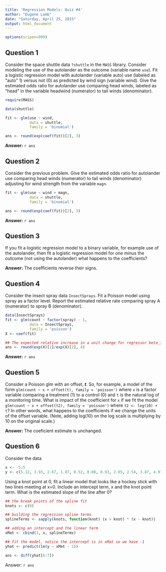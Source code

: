 ---
title: 'Regression Models: Quiz #4'
author: "Eugene Lamb"
date: "Saturday, April 25, 2015"
output: html_document
---

```{r, echo=FALSE}
options(scipen=999)
```

## Question 1

Consider the space shuttle data `?shuttle` in the `MASS` library.  Consider modeling the use of the autolander as the outcome (variable name `use`).  Fit a logistic regression model with autolander (variable auto) use (labeled as "auto" 1) versus not (0) as predicted by wind sign (variable wind).  Give the estimated odds ratio for autolander use comparing head winds, labeled as "head" in the variable headwind (numerator) to tail winds (denominator).


```{r, message = FALSE}
require(MASS)

data(shuttle)

fit <- glm(use ~ wind,
           data = shuttle,
           family = 'binomial')

ans <- round(exp(coef(fit))[2], 3)
```


**Answer:** `r ans`

## Question 2

Consider the previous problem.  Give the estimated odds ratio for autolander use comparing head winds (numerator) to tail winds (denominator) adjusting for wind strength from the variable `magn`.


```{r, message = FALSE}
fit <- glm(use ~ wind + magn,
           data = shuttle,
           family = 'binomial')

ans <- round(exp(coef(fit))[2], 3)
```

**Answer:** `r ans`

## Question 3

If you fit a logistic regression model to a binary variable, for example use of the autolander, then fit a logistic regression model for one minus the outcome (not using the autolander) what happens to the coefficients?

**Answer:** The coefficients reverse their signs.

## Question 4

Consider the insect spray data `InsectSprays`.  Fit a Poisson model using spray as a factor level.  Report the estimated relative rate comparing spray A (numerator) to spray B (denominator).

```{r, message = FALSE}
data(InsectSprays)
fit <- glm(count ~ factor(spray) - 1,
           data = InsectSprays,
           family = 'poisson')
X <- coef(fit)

## The expected relative increase in a unit change for regressor beta_1 = exp(beta_1)
ans <- round(exp(X)[1]/exp(X)[2], 4)
```

**Answer:** `r ans`

## Question 5

Consider a Poisson glm with an offset, ***t***. So, for example, a model of the form `glm(count ~ x + offset(t), family = 'poisson')` where `x` is a factor variable comparing a treatment (1) to a control (0) and `t` is the natural log of a monitoring time. What is impact of the coefficient for `x` if we fit the model `glm(count ~ x + offset(t2), family = 'poisson')` where `t2 <- log(10) + t`? In other words, what happens to the coefficients if we change the units of the offset variable. (Note, adding log(10) on the log scale is multiplying by 10 on the original scale.)

**Answer:** The coeficient estimate is unchanged.

## Question 6

Consider the data

```{r}
x <- -5:5
y <- c(5.12, 3.93, 2.67, 1.87, 0.52, 0.08, 0.93, 2.05, 2.54, 3.87, 4.97)
```

Using a knot point at 0, fit a linear model that looks like a hockey stick with two lines meeting at x=0. Include an intercept term, x and the knot point term. What is the estimated slope of the line after 0?

```{r}
## the break points of the spline fit
knots <- c(0)

## building the regression spline terms
splineTerms <- sapply(knots, function(knot) (x > knot) * (x - knot))

## adding an intercept and the linear term
xMat <- cbind(1, x, splineTerms)

## fit the model, notice the intercept is in xMat so we have -1
yhat <- predict(lm(y ~ xMat - 1))

ans <- diff(yhat[6:7])
```

Answer: `r ans`